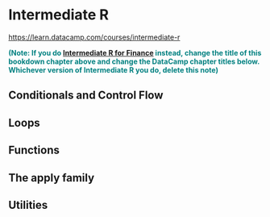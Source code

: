 # Intermediate R

<https://learn.datacamp.com/courses/intermediate-r>

<span style="color:teal;font-weight:bold">(Note: If you do [Intermediate R for Finance](https://learn.datacamp.com/courses/intermediate-r-for-finance) instead, change the title of this bookdown chapter above and change the DataCamp chapter titles below. Whichever version of Intermediate R you do, delete this note)</span>




## Conditionals and Control Flow


## Loops


## Functions


## The apply family


## Utilities


